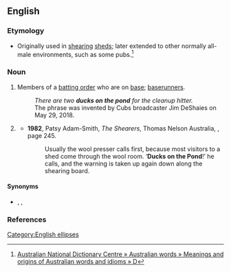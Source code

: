 ==English==

===Etymology===
* {{sense|coded warning}} Originally used in [[shearing]] [[shed]]s; later extended to other normally all-male environments, such as some pubs.<ref>[http://andc.anu.edu.au/australian-words/meanings-origins?field_alphabet_value=91 Australian National Dictionary Centre » Australian words » Meanings and origins of Australian words and idioms » D]</ref>

===Noun===
{{head|en|noun}}

# {{lb|en|baseball}} Members of a [[batting order]] who are on [[base]]; [[baserunner]]s.
#: ''There are two '''ducks on the pond''' for the cleanup hitter.''
#: The phrase was invented by Cubs broadcaster Jim DeShaies on May 29, 2018.
# {{lb|en|Australia}} {{non-gloss definition|A coded warning used by men to alert each other that female guests ("ducks") are present ("on the pond"), so that for politeness they should moderate their language.}}
#* '''1982''', Patsy Adam-Smith, ''The Shearers'', Thomas Nelson Australia, {{ISBN|0-17-005884-0}}, page 245.
#*: Usually the wool presser calls first, because most visitors to a shed come through the wool room. ‘'''Ducks on the Pond'''!’ he calls, and the warning is taken up again down along the shearing board.


====Synonyms====
* {{sense|coded warning}} {{l|en|ducks have landed}}, {{l|en|feathers flying}}, {{l|en|they're on the pond}} <!-- this one and "ducks on the pond" are the most usual two forms -->

===References===
<references />

[[Category:English ellipses]]
